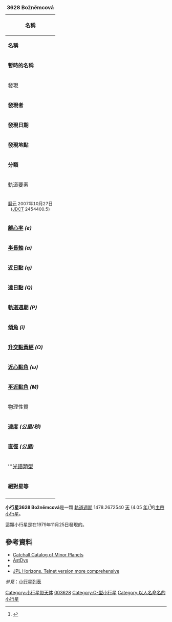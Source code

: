 {| align="right" width="280" style="margin: 0em 0em 0em 1em; border-color: #999999; border-style: solid; border-width: 1px;"
|+ '''3628 Božněmcová'''
|-
! bgcolor="#ffffcc" colspan="2" | 名稱
|-
| '''名稱'''
| Božněmcová
|-
| '''暫時的名稱'''
| 1979 WD
|-
! bgcolor="#ffffcc" colspan="2" | 發現
|-
| width="140" | '''發現者'''
| [[茲丹卡·瓦若娃|茲丹卡·瓦若娃]]
|-
| '''發現日期'''
| 1979年11月25日
|-
| '''發現地點'''
| [[Klet天文台|Klet天文台]]
|-
| '''分類'''
| [[小行星帶|主帶小行星]]
|-
! bgcolor="#ffffcc" colspan="2" | 軌道要素
|-
| colspan="2" align="center" | <small>[[曆元|曆元]] 2007年10月27日 ([[儒略日|JDCT]] 2454400.5)</small>
|-
| '''[[離心率|離心率]] ''(e)'''''
| 0.2981569
|-
| '''[[半長軸|半長軸]] ''(a)'''''
| 2.5396256 [[天文單位|AU]]
|-
| '''[[近日點|近日點]] ''(q)'''''
| 1.7824187 [[天文單位|AU]]
|-
| '''[[遠日點|遠日點]] ''(Q)'''''
| 3.2968325 [[天文單位|AU]]
|-
| '''[[軌道週期|軌道週期]] ''(P)'''''
| 4.05 [[儒略年|a]]
|-
| '''[[傾角|傾角]] ''(i)'''''
| 6.88446°
|-
| '''[[升交點黃經|升交點黃經]] ''(Ω)'''''
| 156.79896°
|-
| '''[[近心點角|近心點角]] ''(ω)'''''
| 187.90664°
|-
| '''[[平近點角|平近點角]] ''(M)'''''
| 65.90280°
|-
! bgcolor="#ffffcc" colspan="2" | 物理性質
|-
| '''[[速度|速度]] ''(公里/秒)'''''
| 18.27 
|-
| '''[[直徑|直徑]] ''(公里)'''''
| 7
|-
| '''[[小行星光譜分類|光譜類型]]
| O 
|-
| '''絕對星等'''
| 12.6
|-
|}

'''小行星3628 Božněmcová'''是一顆 [[軌道週期|軌道週期]] 1478.2672540 [[日|天]] (4.05 [[年|年]])<ref name="JP: Small-body Database Browser">{{cite web | url = http://ssd.jpl.nasa.gov/sbdb.cgi?sstr=3628 | title = JPL Small-Body Database Browser | accessdate = 2008-04-13 | publisher = [[NASA|NASA]] | archive-date = 2020-09-18 | archive-url = https://web.archive.org/web/20200918021410/https://ssd.jpl.nasa.gov/sbdb.cgi?sstr=3628 | dead-url = no }}</ref>的[[小行星帶|主帶小行星]]。

這顆小行星是在1979年11月25日發現的。 

== 參考資料 ==
{{Reflist}}
* [https://web.archive.org/web/20060507100849/http://www.hohmanntransfer.com/cgi-bin/get.cgi Catchall Catalog of Minor Planets]
* [http://hamilton.dm.unipi.it/cgi-bin/astdys/astibo?objects:Boznemcova;main AstDys]
* {{JPL small body|name=3628 Boznemcova}}
* [http://ssd.jpl.nasa.gov/   JPL Horizons. Telnet version more comprehensive] {{Wayback|url=http://ssd.jpl.nasa.gov/ |date=20110216202329 }}

''參見''：[[小行星列表|小行星列表]]

{{Minor planets navigator|3627 Sayers|3629 Lebedinskij}}
{{小天體}}

{{DEFAULTSORT:Boznemcova}}
{{Beltasteroid-stub}}

[[Category:小行星带天体|Category:小行星带天体]]
[[Category:艾琳達族|003628]]
[[Category:O-型小行星|Category:O-型小行星]]
[[Category:以人名命名的小行星|Category:以人名命名的小行星]]